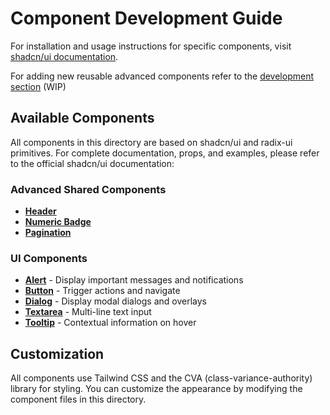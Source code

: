 
<Meta title="UI Components" />

# Component Development Guide

For installation and usage instructions for specific components, visit [shadcn/ui documentation](https://ui.shadcn.com/).

For adding new reusable advanced components refer to the [development section](#) (WIP)

## Available Components

All components in this directory are based on shadcn/ui and radix-ui primitives. For complete documentation, props, and examples, please refer to the official shadcn/ui documentation:

### Advanced Shared Components

- **[Header](./?path=/docs/components-shared-header--docs)**
- **[Numeric Badge](./?path=/docs/components-shared-numericbadge--docs)**
- **[Pagination](./?path=/docs/components-shared-pagination--docs)**

### UI Components

- **[Alert](https://ui.shadcn.com/docs/components/alert)** - Display important messages and notifications
- **[Button](https://ui.shadcn.com/docs/components/button)** - Trigger actions and navigate
- **[Dialog](https://ui.shadcn.com/docs/components/dialog)** - Display modal dialogs and overlays
- **[Textarea](https://ui.shadcn.com/docs/components/textarea)** - Multi-line text input
- **[Tooltip](https://ui.shadcn.com/docs/components/tooltip)** - Contextual information on hover

## Customization

All components use Tailwind CSS and the CVA (class-variance-authority) library for styling. You can customize the appearance by modifying the component files in this directory.
